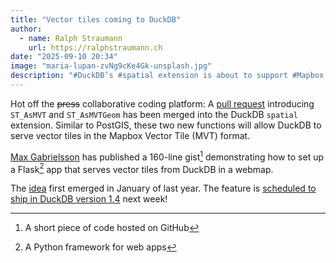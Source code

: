 ```yaml
---
title: "Vector tiles coming to DuckDB"
author:
  - name: Ralph Straumann
    url: https://ralphstraumann.ch
date: "2025-09-10 20:34"
image: "maria-lupan-zvNg9cKe4Gk-unsplash.jpg"
description: "#DuckDB’s #spatial extension is about to support #Mapbox Vector Tiles (#MVT) with the newly merged ST_AsMVT and ST_AsMVTGeom functions. The two new functions are scheduled to be shipped next week in DuckDB version 1.4."
---
```


Hot off the ~~press~~ collaborative coding platform: A [pull request](https://github.com/duckdb/duckdb-spatial/pull/677) introducing `ST_AsMVT` and `ST_AsMVTGeom` has been merged into the DuckDB `spatial` extension. Similar to PostGIS, these two new functions will allow DuckDB to serve vector tiles in the Mapbox Vector Tile (MVT) format. 

[Max Gabrielsson](https://github.com/Maxxen) has published a 160-line gist^[A short piece of code hosted on GitHub] demonstrating how to set up a Flask^[A Python framework for web apps] app that serves vector tiles from DuckDB in a webmap.

The [idea](https://github.com/duckdb/duckdb-spatial/issues/241#issue-2106636783) first emerged in January of last year. The feature is [scheduled to ship in DuckDB version 1.4](https://github.com/duckdb/duckdb-spatial/issues/241#issuecomment-3184208108) next week!